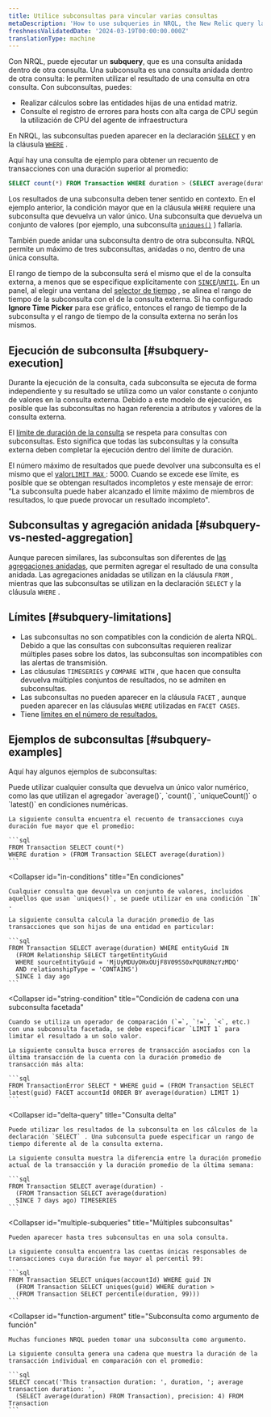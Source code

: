 ```yaml
---
title: Utilice subconsultas para vincular varias consultas
metaDescription: 'How to use subqueries in NRQL, the New Relic query language.'
freshnessValidatedDate: '2024-03-19T00:00:00.000Z'
translationType: machine
---
```


Con NRQL, puede ejecutar un <DoNotTranslate>**subquery**</DoNotTranslate>, que es una consulta anidada dentro de otra consulta. Una subconsulta es una consulta anidada dentro de otra consulta: le permiten utilizar el resultado de una consulta en otra consulta. Con subconsultas, puedes:

* Realizar cálculos sobre las entidades hijas de una entidad matriz.
* Consulte el registro de errores para hosts con alta carga de CPU según la utilización de CPU del agente de infraestructura

En NRQL, las subconsultas pueden aparecer en la declaración [`SELECT`](/docs/query-your-data/nrql-new-relic-query-language/get-started/nrql-syntax-clauses-functions/#state-select) y en la cláusula [`WHERE`](/docs/query-your-data/nrql-new-relic-query-language/get-started/nrql-syntax-clauses-functions/#sel-where) .

Aquí hay una consulta de ejemplo para obtener un recuento de transacciones con una duración superior al promedio:

```sql
SELECT count(*) FROM Transaction WHERE duration > (SELECT average(duration) FROM Transaction)
```

Los resultados de una subconsulta deben tener sentido en contexto. En el ejemplo anterior, la condición mayor que en la cláusula `WHERE` requiere una subconsulta que devuelva un valor único. Una subconsulta que devuelva un conjunto de valores (por ejemplo, una subconsulta [`uniques()`](/docs/query-your-data/nrql-new-relic-query-language/get-started/nrql-syntax-clauses-functions/#func-uniques) ) fallaría.

También puede anidar una subconsulta dentro de otra subconsulta. NRQL permite un máximo de tres subconsultas, anidadas o no, dentro de una única consulta.

El rango de tiempo de la subconsulta será el mismo que el de la consulta externa, a menos que se especifique explícitamente con [`SINCE`](/docs/query-your-data/nrql-new-relic-query-language/get-started/nrql-syntax-clauses-functions/#sel-since)/[`UNTIL`](/docs/query-your-data/nrql-new-relic-query-language/get-started/nrql-syntax-clauses-functions/#sel-until). En un panel, al elegir una ventana del [selector de tiempo](/docs/query-your-data/explore-query-data/dashboards/manage-your-dashboard/#dash-time-picker) , se alinea el rango de tiempo de la subconsulta con el de la consulta externa. Si ha configurado <DoNotTranslate>**Ignore Time Picker**</DoNotTranslate> para ese gráfico, entonces el rango de tiempo de la subconsulta y el rango de tiempo de la consulta externa no serán los mismos.

## Ejecución de subconsulta [#subquery-execution]

Durante la ejecución de la consulta, cada subconsulta se ejecuta de forma independiente y su resultado se utiliza como un valor constante o conjunto de valores en la consulta externa. Debido a este modelo de ejecución, es posible que las subconsultas no hagan referencia a atributos y valores de la consulta externa.

El [límite de duración de la consulta](/docs/query-your-data/nrql-new-relic-query-language/get-started/rate-limits-nrql-queries/#query-duration) se respeta para consultas con subconsultas. Esto significa que todas las subconsultas y la consulta externa deben completar la ejecución dentro del límite de duración.

El número máximo de resultados que puede devolver una subconsulta es el mismo que el [valor`LIMIT MAX` ](/docs/query-your-data/nrql-new-relic-query-language/get-started/nrql-syntax-clauses-functions/#sel-limit): 5000. Cuando se excede ese límite, es posible que se obtengan resultados incompletos y este mensaje de error: "La subconsulta puede haber alcanzado el límite máximo de miembros de resultados, lo que puede provocar un resultado incompleto".

## Subconsultas y agregación anidada [#subquery-vs-nested-aggregation]

Aunque parecen similares, las subconsultas son diferentes de [las agregaciones anidadas](/docs/query-your-data/nrql-new-relic-query-language/nrql-query-tutorials/nested-aggregation-make-ordered-computations-single-query), que permiten agregar el resultado de una consulta anidada. Las agregaciones anidadas se utilizan en la cláusula `FROM` , mientras que las subconsultas se utilizan en la declaración `SELECT` y la cláusula `WHERE` .

## Límites [#subquery-limitations]

* Las subconsultas no son compatibles con la condición de alerta NRQL. Debido a que las consultas con subconsultas requieren realizar múltiples pases sobre los datos, las subconsultas son incompatibles con las alertas de transmisión.
* Las cláusulas `TIMESERIES` y `COMPARE WITH` , que hacen que consulta devuelva múltiples conjuntos de resultados, no se admiten en subconsultas.
* Las subconsultas no pueden aparecer en la cláusula `FACET` , aunque pueden aparecer en las cláusulas `WHERE` utilizadas en `FACET CASES`.
* Tiene [límites en el número de resultados.](#subquery-execution)

## Ejemplos de subconsultas [#subquery-examples]

Aquí hay algunos ejemplos de subconsultas:

<CollapserGroup>
  <Collapser
    id="numeric-conditions"
    title="Condiciones numéricas"
  >
    Puede utilizar cualquier consulta que devuelva un único valor numérico, como las que utilizan el agregador `average()`, `count()`, `uniqueCount()` o `latest()` en condiciones numéricas.

    La siguiente consulta encuentra el recuento de transacciones cuya duración fue mayor que el promedio:

    ```sql
    FROM Transaction SELECT count(*)
    WHERE duration > (FROM Transaction SELECT average(duration))
    ```
  </Collapser>

  <Collapser
    id="in-conditions"
    title="En condiciones"
  >
    Cualquier consulta que devuelva un conjunto de valores, incluidos aquellos que usan `uniques()`, se puede utilizar en una condición `IN` .

    La siguiente consulta calcula la duración promedio de las transacciones que son hijas de una entidad en particular:

    ```sql
    FROM Transaction SELECT average(duration) WHERE entityGuid IN
      (FROM Relationship SELECT targetEntityGuid
      WHERE sourceEntityGuid = 'MjUyMDUyOHxOUjF8V09SS0xPQUR8NzYzMDQ'
      AND relationshipType = 'CONTAINS')
      SINCE 1 day ago
    ```
  </Collapser>

  <Collapser
    id="string-condition"
    title="Condición de cadena con una subconsulta facetada"
  >
    Cuando se utiliza un operador de comparación (`=`, `!=`, `<`, etc.) con una subconsulta facetada, se debe especificar `LIMIT 1` para limitar el resultado a un solo valor.

    La siguiente consulta busca errores de transacción asociados con la última transacción de la cuenta con la duración promedio de transacción más alta:

    ```sql
    FROM TransactionError SELECT * WHERE guid = (FROM Transaction SELECT latest(guid) FACET accountId ORDER BY average(duration) LIMIT 1)
    ```
  </Collapser>

  <Collapser
    id="delta-query"
    title="Consulta delta"
  >
    Puede utilizar los resultados de la subconsulta en los cálculos de la declaración `SELECT` . Una subconsulta puede especificar un rango de tiempo diferente al de la consulta externa.

    La siguiente consulta muestra la diferencia entre la duración promedio actual de la transacción y la duración promedio de la última semana:

    ```sql
    FROM Transaction SELECT average(duration) -
      (FROM Transaction SELECT average(duration)
      SINCE 7 days ago) TIMESERIES
    ```
  </Collapser>

  <Collapser
    id="multiple-subqueries"
    title="Múltiples subconsultas"
  >
    Pueden aparecer hasta tres subconsultas en una sola consulta.

    La siguiente consulta encuentra las cuentas únicas responsables de transacciones cuya duración fue mayor al percentil 99:

    ```sql
    FROM Transaction SELECT uniques(accountId) WHERE guid IN
      (FROM Transaction SELECT uniques(guid) WHERE duration >
      (FROM Transaction SELECT percentile(duration, 99)))
    ```
  </Collapser>

  <Collapser
    id="function-argument"
    title="Subconsulta como argumento de función"
  >
    Muchas funciones NRQL pueden tomar una subconsulta como argumento.

    La siguiente consulta genera una cadena que muestra la duración de la transacción individual en comparación con el promedio:

    ```sql
    SELECT concat('This transaction duration: ', duration, '; average transaction duration: ',
      (SELECT average(duration) FROM Transaction), precision: 4) FROM Transaction
    ```
  </Collapser>
</CollapserGroup>